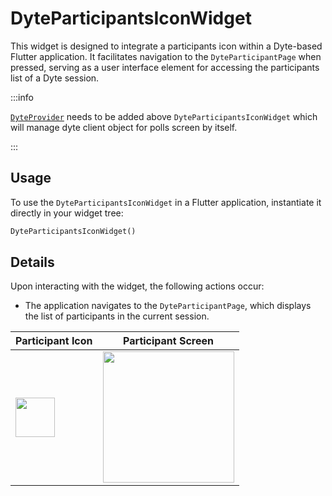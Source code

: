 # DyteParticipantsIconWidget

This widget is designed to integrate a participants icon within a Dyte-based Flutter application. It facilitates navigation to the `DyteParticipantPage` when pressed, serving as a user interface element for accessing the participants list of a Dyte session.

:::info

[`DyteProvider`](./dyte-provider.mdx) needs to be added above `DyteParticipantsIconWidget` which will manage dyte client object for polls screen by itself.

:::

## Usage

To use the `DyteParticipantsIconWidget` in a Flutter application, instantiate it directly in your widget tree:

```dart
DyteParticipantsIconWidget()
```

## Details

Upon interacting with the widget, the following actions occur:

- The application navigates to the `DyteParticipantPage`, which displays the list of participants in the current session.

| Participant Icon                                                             | Participant Screen                                                     |
| ---------------------------------------------------------------------------- | ---------------------------------------------------------------------- |
| <img src="/static/mobile/flutter/participant-icon-widget.png" width="63px"/> | <img src="/static/mobile/flutter/participant-screen.png" width="210"/> |
